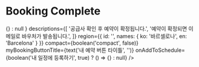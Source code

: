 
<Meta title="booking-completion / Booking Complete" decorators={[withKnobs]} />

# Booking Complete

<Preview>
  <Story name="Default">
    <BookingCompletion
      title={'발권이\n완료되었습니다.'}
      onMoveToBookingDetail={
        boolean('내 예약 상세 액션', true) ? () => {} : null
      }
      descriptions={[
        '공급사 확인 후 예약이 확정됩니다.',
        '예약이 확정되면 이메일로 바우처가 발송됩니다.',
      ]}
      region={{ id: '', names: { ko: '바르셀로나', en: 'Barcelona' } }}
      compact={boolean('compact', false)}
      myBookingButtonTitle={text('내 예약 버튼 타이틀', '')}
      onAddToSchedule={boolean('내 일정에 등록하기', true) ? () => {} : null}
    />
  </Story>
</Preview>
